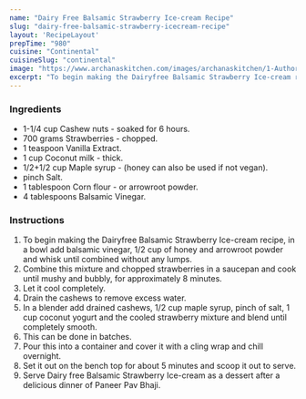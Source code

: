 ---
name: "Dairy Free Balsamic Strawberry Ice-cream Recipe"
slug: "dairy-free-balsamic-strawberry-icecream-recipe"
layout: 'RecipeLayout'
prepTime: "980"
cuisine: "Continental"
cuisineSlug: "continental"
image: "https://www.archanaskitchen.com/images/archanaskitchen/1-Author/Gauravi_Vinay/Dairyfree_Balsamicstrawberry_icecream.jpg"
excerpt: "To begin making the Dairyfree Balsamic Strawberry Ice-cream recipe, in a bowl add balsamic vinegar, 12 cup of honey and arrowroot powder and whisk until combined without any lumps"
---

### Ingredients

- 1-1/4 cup Cashew nuts - soaked for 6 hours.
- 700 grams Strawberries - chopped.
- 1 teaspoon Vanilla Extract.
- 1 cup Coconut milk - thick.
- 1/2+1/2 cup Maple syrup - (honey can also be used if not vegan).
- pinch Salt.
- 1 tablespoon Corn flour - or arrowroot powder.
- 4 tablespoons Balsamic Vinegar.

### Instructions

1. To begin making the Dairyfree Balsamic Strawberry Ice-cream recipe, in a bowl add balsamic vinegar, 1/2 cup of honey and arrowroot powder and whisk until combined without any lumps.
1. Combine this mixture and chopped strawberries in a saucepan and cook until mushy and bubbly, for approximately 8 minutes.
1. Let it cool completely.
1. Drain the cashews to remove excess water.
1. In a blender add drained cashews, 1/2 cup maple syrup, pinch of salt, 1 cup coconut yogurt and the cooled strawberry mixture and blend until completely smooth.
1. This can be done in batches.
1. Pour this into a container and cover it with a cling wrap and chill overnight.
1. Set it out on the bench top for about 5 minutes and scoop it out to serve.
1. Serve Dairy free Balsamic Strawberry Ice-cream as a dessert after a delicious dinner of Paneer Pav Bhaji.
